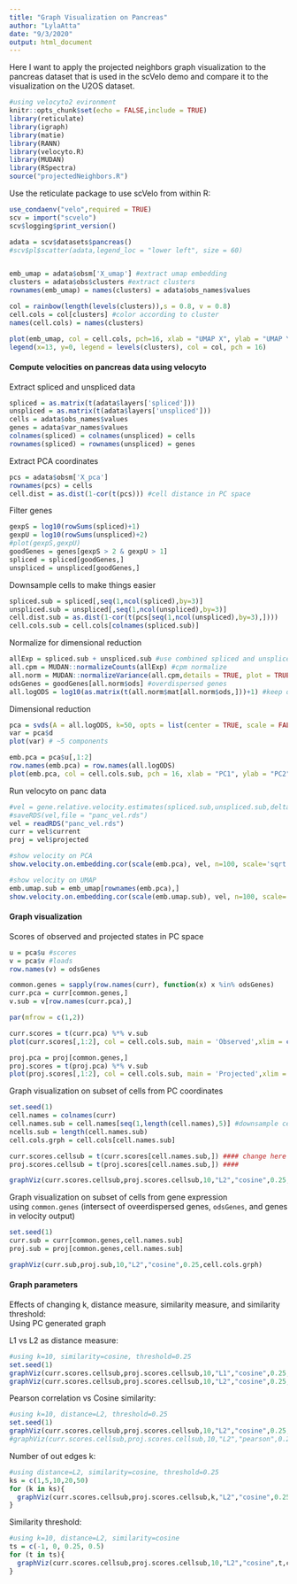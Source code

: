 ```yaml
---
title: "Graph Visualization on Pancreas"
author: "LylaAtta"
date: "9/3/2020"
output: html_document
---
```


Here I want to apply the projected neighbors graph visualization to the pancreas dataset that is used in the scVelo demo and compare it to the visualization on the U2OS dataset.  

```r
#using velocyto2 evironment 
knitr::opts_chunk$set(echo = FALSE,include = TRUE)
library(reticulate)
library(igraph)
library(matie)
library(RANN)
library(velocyto.R)
library(MUDAN)
library(RSpectra)
source("projectedNeighbors.R")
```

Use the reticulate package to use scVelo from within R:   
```r
use_condaenv("velo",required = TRUE)
scv = import("scvelo")
scv$logging$print_version()
```
```r
adata = scv$datasets$pancreas()
#scv$pl$scatter(adata,legend_loc = "lower left", size = 60)


emb_umap = adata$obsm['X_umap'] #extract umap embedding 
clusters = adata$obs$clusters #extract clusters 
rownames(emb_umap) = names(clusters) = adata$obs_names$values

col = rainbow(length(levels(clusters)),s = 0.8, v = 0.8) 
cell.cols = col[clusters] #color according to cluster
names(cell.cols) = names(clusters)
```
```r
plot(emb_umap, col = cell.cols, pch=16, xlab = "UMAP X", ylab = "UMAP Y")
legend(x=13, y=0, legend = levels(clusters), col = col, pch = 16)
```

#### Compute velocities on pancreas data using velocyto
Extract spliced and unspliced data  
```r
spliced = as.matrix(t(adata$layers['spliced']))
unspliced = as.matrix(t(adata$layers['unspliced']))
cells = adata$obs_names$values
genes = adata$var_names$values
colnames(spliced) = colnames(unspliced) = cells
rownames(spliced) = rownames(unspliced) = genes
```

Extract PCA coordinates  
```r
pcs = adata$obsm['X_pca']
rownames(pcs) = cells
cell.dist = as.dist(1-cor(t(pcs))) #cell distance in PC space 
```

Filter genes  
```r
gexpS = log10(rowSums(spliced)+1)
gexpU = log10(rowSums(unspliced)+2)
#plot(gexpS,gexpU)
goodGenes = genes[gexpS > 2 & gexpU > 1]
spliced = spliced[goodGenes,]
unspliced = unspliced[goodGenes,]
```

Downsample cells to make things easier  
```r
spliced.sub = spliced[,seq(1,ncol(spliced),by=3)]
unspliced.sub = unspliced[,seq(1,ncol(unspliced),by=3)]
cell.dist.sub = as.dist(1-cor(t(pcs[seq(1,ncol(unspliced),by=3),])))
cell.cols.sub = cell.cols[colnames(spliced.sub)]
```

Normalize for dimensional reduction  
```r
allExp = spliced.sub + unspliced.sub #use combined spliced and unspliced counts 
all.cpm = MUDAN::normalizeCounts(allExp) #cpm normalize
all.norm = MUDAN::normalizeVariance(all.cpm,details = TRUE, plot = TRUE) #variance stabilize 
odsGenes = goodGenes[all.norm$ods] #overdispersed genes
all.logODS = log10(as.matrix(t(all.norm$mat[all.norm$ods,]))+1) #keep overdispersed genes and log normalize


```

Dimensional reduction  
```r
pca = svds(A = all.logODS, k=50, opts = list(center = TRUE, scale = FALSE, maxitr = 2000, tol = 1e-10))
var = pca$d
plot(var) # ~5 components 

emb.pca = pca$u[,1:2]
row.names(emb.pca) = row.names(all.logODS)
plot(emb.pca, col = cell.cols.sub, pch = 16, xlab = "PC1", ylab = "PC2")

```

Run velocyto on panc data  
```r
#vel = gene.relative.velocity.estimates(spliced.sub,unspliced.sub,deltaT=1,kCells=30,cell.dist=cell.dist.sub,fit.quantile=0.1,mult=100)
#saveRDS(vel,file = "panc_vel.rds")
vel = readRDS("panc_vel.rds")
curr = vel$current
proj = vel$projected

#show velocity on PCA
show.velocity.on.embedding.cor(scale(emb.pca), vel, n=100, scale='sqrt', cell.colors=cell.cols.sub,cex=1, arrow.scale=1, show.grid.flow=TRUE,min.grid.cell.mass=0.5, grid.n=30, arrow.lwd=2, main = "Velocities on PCA embedding")

#show velocity on UMAP 
emb.umap.sub = emb_umap[rownames(emb.pca),]
show.velocity.on.embedding.cor(scale(emb.umap.sub), vel, n=100, scale='sqrt', cell.colors=cell.cols.sub,cex=1, arrow.scale=1, show.grid.flow=TRUE,min.grid.cell.mass=0.5, grid.n=30, arrow.lwd=2, main = "Velocities on UMAP embedding")

```

#### Graph visualization 

Scores of observed and projected states in PC space  
```r
u = pca$u #scores
v = pca$v #loads
row.names(v) = odsGenes

common.genes = sapply(row.names(curr), function(x) x %in% odsGenes)
curr.pca = curr[common.genes,]
v.sub = v[row.names(curr.pca),]

par(mfrow = c(1,2))

curr.scores = t(curr.pca) %*% v.sub
plot(curr.scores[,1:2], col = cell.cols.sub, main = 'Observed',xlim = c(-0.55,0.25),ylim = c(-0.35,0.45))

proj.pca = proj[common.genes,]
proj.scores = t(proj.pca) %*% v.sub
plot(proj.scores[,1:2], col = cell.cols.sub, main = 'Projected',xlim = c(-0.55,0.25),ylim = c(-0.35,0.45))

```

Graph visualization on subset of cells from PC coordinates  
```r
set.seed(1)
cell.names = colnames(curr)
cell.names.sub = cell.names[seq(1,length(cell.names),5)] #downsample cells for speed 
ncells.sub = length(cell.names.sub)
cell.cols.grph = cell.cols[cell.names.sub]

curr.scores.cellsub = t(curr.scores[cell.names.sub,]) #### change here to change number of PCs included 
proj.scores.cellsub = t(proj.scores[cell.names.sub,]) ####

graphViz(curr.scores.cellsub,proj.scores.cellsub,10,"L2","cosine",0.25,cell.cols.grph)
```

Graph visualization on subset of cells from gene expression  
using `common.genes` (intersect of oveerdispersed genes, `odsGenes`, and genes in velocity output)  
```r
set.seed(1)
curr.sub = curr[common.genes,cell.names.sub]
proj.sub = proj[common.genes,cell.names.sub]

graphViz(curr.sub,proj.sub,10,"L2","cosine",0.25,cell.cols.grph)


```

#### Graph parameters 
Effects of changing k, distance measure, similarity measure, and similarity threshold:  
Using PC generated graph  
  
L1 vs L2 as distance measure:  
```r
#using k=10, similarity=cosine, threshold=0.25
set.seed(1)
graphViz(curr.scores.cellsub,proj.scores.cellsub,10,"L1","cosine",0.25,cell.cols.grph,"L1 distance")
graphViz(curr.scores.cellsub,proj.scores.cellsub,10,"L2","cosine",0.25,cell.cols.grph,"L2 distance")
```

Pearson correlation vs Cosine similarity:  
```r
#using k=10, distance=L2, threshold=0.25
set.seed(1)
graphViz(curr.scores.cellsub,proj.scores.cellsub,10,"L2","cosine",0.25,cell.cols.grph,"Cosine Similarity")
#graphViz(curr.scores.cellsub,proj.scores.cellsub,10,"L2","pearson",0.25,cell.cols.grph,"Pearson Correlation") #need to debug 
```

Number of out edges k:  
```r
#using distance=L2, similarity=cosine, threshold=0.25
ks = c(1,5,10,20,50)
for (k in ks){
  graphViz(curr.scores.cellsub,proj.scores.cellsub,k,"L2","cosine",0.25,cell.cols.grph,paste("K = ",k))
}

```

Similarity threshold: 
```r
#using k=10, distance=L2, similarity=cosine
ts = c(-1, 0, 0.25, 0.5)
for (t in ts){
  graphViz(curr.scores.cellsub,proj.scores.cellsub,10,"L2","cosine",t,cell.cols.grph,paste("Similarity Threshold = ",t))
}

```

